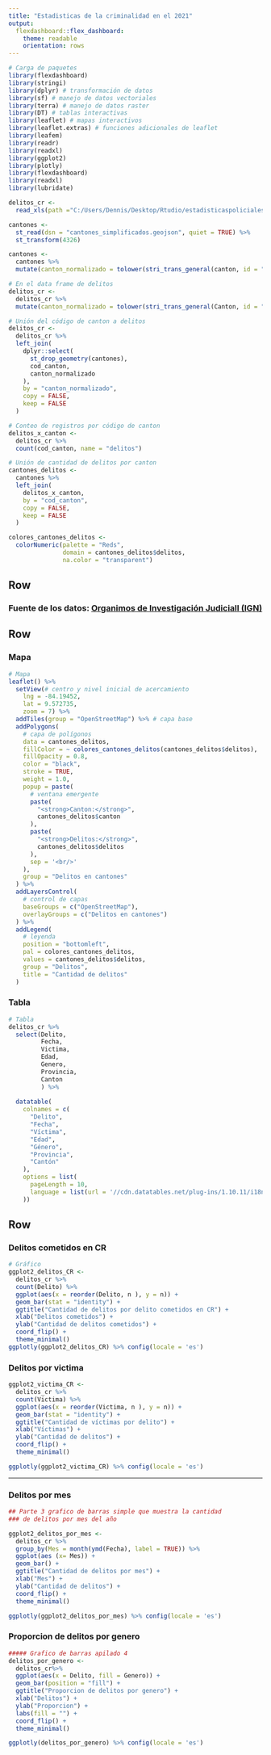 ---
title: "Estadisticas de la criminalidad en el 2021"
output: 
  flexdashboard::flex_dashboard:
    theme: readable
    orientation: rows
---

```{r paquetes}
# Carga de paquetes
library(flexdashboard)
library(stringi)
library(dplyr) # transformación de datos
library(sf) # manejo de datos vectoriales
library(terra) # manejo de datos raster
library(DT) # tablas interactivas
library(leaflet) # mapas interactivos
library(leaflet.extras) # funciones adicionales de leaflet
library(leafem)
library(readr)
library(readxl)
library(ggplot2)
library(plotly)
library(flexdashboard)
library(readxl)
library(lubridate)

```

```{r lectura-datos}
delitos_cr <- 
  read_xls(path ="C:/Users/Dennis/Desktop/Rtudio/estadisticaspoliciales2021.xls")

cantones <-
  st_read(dsn = "cantones_simplificados.geojson", quiet = TRUE) %>%
  st_transform(4326)

cantones <-
  cantones %>%
  mutate(canton_normalizado = tolower(stri_trans_general(canton, id = "Latin-ASCII")))

# En el data frame de delitos
delitos_cr <-
  delitos_cr %>%
  mutate(canton_normalizado = tolower(stri_trans_general(Canton, id = "Latin-ASCII")))

# Unión del código de canton a delitos
delitos_cr <-
  delitos_cr %>%
  left_join(
    dplyr::select(
      st_drop_geometry(cantones),
      cod_canton,
      canton_normalizado
    ),
    by = "canton_normalizado",
    copy = FALSE,
    keep = FALSE
  )

# Conteo de registros por código de canton
delitos_x_canton <-
  delitos_cr %>%
  count(cod_canton, name = "delitos")

# Unión de cantidad de delitos por canton
cantones_delitos <-
  cantones %>%
  left_join(
    delitos_x_canton,
    by = "cod_canton",
    copy = FALSE,
    keep = FALSE
  )

colores_cantones_delitos <-
  colorNumeric(palette = "Reds",
               domain = cantones_delitos$delitos,
               na.color = "transparent")


```


Row {data-height=10}
-----------------------------------------------------------------------

### **Fuente de los datos: [Organimos de Investigación Judiciall (IGN)](https://sitiooij.poder-judicial.go.cr/index.php/ayuda/servicios-policiales/servicios-a-organizaciones/indice-de-transparencia-del-sector-publico-costarricense/datos-abiertos)**

Row {data-height=590}
-----------------------------------------------------------------------

### Mapa

```{r}
# Mapa
leaflet() %>%
  setView(# centro y nivel inicial de acercamiento
    lng = -84.19452,
    lat = 9.572735,
    zoom = 7) %>%
  addTiles(group = "OpenStreetMap") %>% # capa base
  addPolygons(
    # capa de polígonos
    data = cantones_delitos,
    fillColor = ~ colores_cantones_delitos(cantones_delitos$delitos),
    fillOpacity = 0.8,
    color = "black",
    stroke = TRUE,
    weight = 1.0,
    popup = paste(
      # ventana emergente
      paste(
        "<strong>Canton:</strong>",
        cantones_delitos$canton
      ),
      paste(
        "<strong>Delitos:</strong>",
        cantones_delitos$delitos
      ),
      sep = '<br/>'
    ),
    group = "Delitos en cantones"
  ) %>%
  addLayersControl(
    # control de capas
    baseGroups = c("OpenStreetMap"),
    overlayGroups = c("Delitos en cantones")
  ) %>%
  addLegend(
    # leyenda
    position = "bottomleft",
    pal = colores_cantones_delitos,
    values = cantones_delitos$delitos,
    group = "Delitos",
    title = "Cantidad de delitos"
  )
```

### Tabla

```{r tabla}
# Tabla
delitos_cr %>%
  select(Delito, 
         Fecha, 
         Victima,
         Edad,
         Genero,
         Provincia,
         Canton
         ) %>%
  
  datatable(
    colnames = c(
      "Delito", 
      "Fecha", 
      "Víctima",
      "Edad",
      "Género",
      "Provincia",
      "Cantón"
    ),
    options = list(
      pageLength = 10,
      language = list(url = '//cdn.datatables.net/plug-ins/1.10.11/i18n/Spanish.json')
    ))
```

Row {.tabset .tabset-fade}
-----------------------------------------------------------------------

### Delitos cometidos en CR

```{r grafico}
# Gráfico
ggplot2_delitos_CR <- 
  delitos_cr %>%
  count(Delito) %>%
  ggplot(aes(x = reorder(Delito, n ), y = n)) +
  geom_bar(stat = "identity") +
  ggtitle("Cantidad de delitos por delito cometidos en CR") +
  xlab("Delitos cometidos") +
  ylab("Cantidad de delitos cometidos") +
  coord_flip() +
  theme_minimal()
ggplotly(ggplot2_delitos_CR) %>% config(locale = 'es')
```

### Delitos por victima
```{r graficoss}
ggplot2_victima_CR <- 
  delitos_cr %>%
  count(Victima) %>%
  ggplot(aes(x = reorder(Victima, n ), y = n)) +
  geom_bar(stat = "identity") +
  ggtitle("Cantidad de víctimas por delito") +
  xlab("Víctimas") +
  ylab("Cantidad de delitos") +
  coord_flip() +
  theme_minimal()

ggplotly(ggplot2_victima_CR) %>% config(locale = 'es')
```

-----------------------------------------------------------------------

### Delitos por mes
```{r graficosze}
## Parte 3 grafico de barras simple que muestra la cantidad
### de delitos por mes del año

ggplot2_delitos_por_mes <-
  delitos_cr %>%
  group_by(Mes = month(ymd(Fecha), label = TRUE)) %>%
  ggplot(aes (x= Mes)) +
  geom_bar() +
  ggtitle("Cantidad de delitos por mes") +
  xlab("Mes") +
  ylab("Cantidad de delitos") +
  coord_flip() +
  theme_minimal()

ggplotly(ggplot2_delitos_por_mes) %>% config(locale = 'es')
```


### Proporcion de delitos por genero
```{r graficoszd}
##### Grafico de barras apilado 4
delitos_por_genero <-
  delitos_cr%>%
  ggplot(aes(x = Delito, fill = Genero)) +
  geom_bar(position = "fill") +
  ggtitle("Proporcion de delitos por genero") +
  xlab("Delitos") +
  ylab("Proporcion") +
  labs(fill = "") +
  coord_flip() +
  theme_minimal()

ggplotly(delitos_por_genero) %>% config(locale = 'es')

```